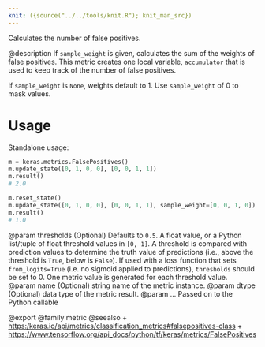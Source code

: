 ```yaml
---
knit: ({source("../../tools/knit.R"); knit_man_src})
---
```

Calculates the number of false positives.

@description
If `sample_weight` is given, calculates the sum of the weights of
false positives. This metric creates one local variable, `accumulator`
that is used to keep track of the number of false positives.

If `sample_weight` is `None`, weights default to 1.
Use `sample_weight` of 0 to mask values.

# Usage
Standalone usage:

```python
m = keras.metrics.FalsePositives()
m.update_state([0, 1, 0, 0], [0, 0, 1, 1])
m.result()
# 2.0
```

```python
m.reset_state()
m.update_state([0, 1, 0, 0], [0, 0, 1, 1], sample_weight=[0, 0, 1, 0])
m.result()
# 1.0
```

@param thresholds (Optional) Defaults to `0.5`. A float value, or a Python
    list/tuple of float threshold values in `[0, 1]`. A threshold is
    compared with prediction values to determine the truth value of
    predictions (i.e., above the threshold is `True`, below is `False`).
    If used with a loss function that sets `from_logits=True` (i.e. no
    sigmoid applied to predictions), `thresholds` should be set to 0.
    One metric value is generated for each threshold value.
@param name (Optional) string name of the metric instance.
@param dtype (Optional) data type of the metric result.
@param ... Passed on to the Python callable

@export
@family metric
@seealso
+ <https:/keras.io/api/metrics/classification_metrics#falsepositives-class>
+ <https://www.tensorflow.org/api_docs/python/tf/keras/metrics/FalsePositives>
